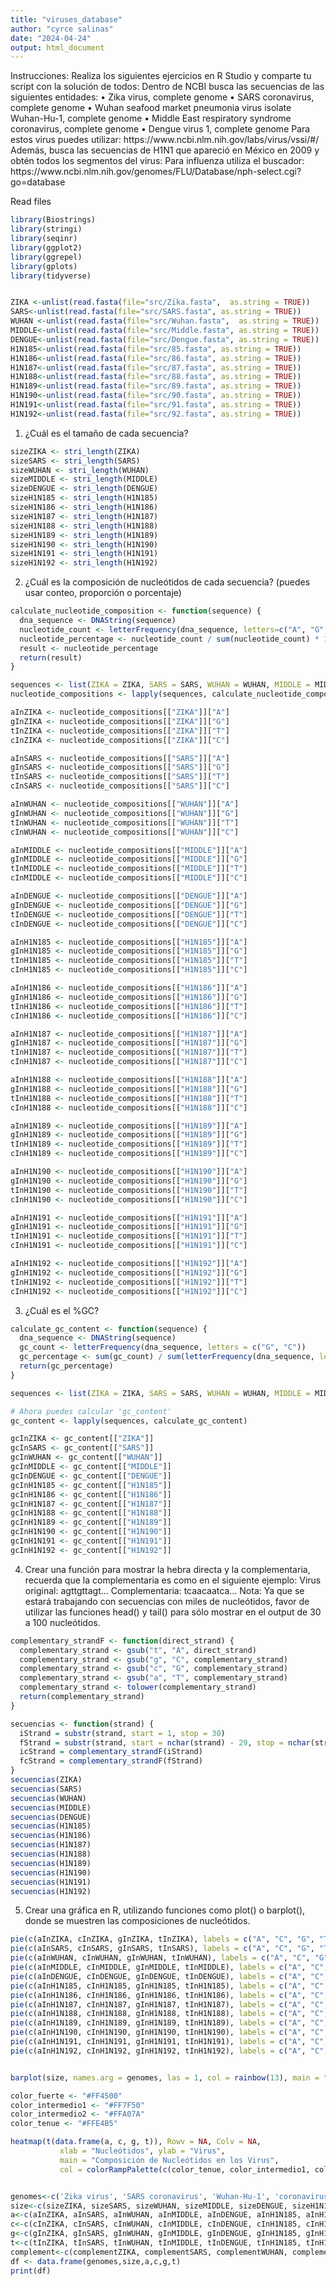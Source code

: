 ```yaml
---
title: "viruses_database"
author: "cyrce salinas"
date: "2024-04-24"
output: html_document
---
```


Instrucciones: Realiza los siguientes ejercicios en R Studio y comparte tu script con la solución de
todos:
Dentro de NCBI busca las secuencias de las siguientes entidades:
• Zika virus, complete genome
• SARS coronavirus, complete genome
• Wuhan seafood market pneumonia virus isolate Wuhan-Hu-1, complete genome
• Middle East respiratory syndrome coronavirus, complete genome
• Dengue virus 1, complete genome
Para estos virus puedes utilizar: https://www.ncbi.nlm.nih.gov/labs/virus/vssi/#/
Además, busca las secuencias de H1N1 que apareció en México en 2009 y obtén todos los
segmentos del virus:
Para influenza utiliza el buscador:
https://www.ncbi.nlm.nih.gov/genomes/FLU/Database/nph-select.cgi?go=database


Read files
```r
library(Biostrings)
library(stringi)
library(seqinr)
library(ggplot2)
library(ggrepel)
library(gplots)
library(tidyverse)


ZIKA <-unlist(read.fasta(file="src/Zika.fasta",  as.string = TRUE))
SARS<-unlist(read.fasta(file="src/SARS.fasta", as.string = TRUE))
WUHAN <-unlist(read.fasta(file="src/Wuhan.fasta",  as.string = TRUE))
MIDDLE<-unlist(read.fasta(file="src/Middle.fasta", as.string = TRUE))
DENGUE<-unlist(read.fasta(file="src/Dengue.fasta", as.string = TRUE))
H1N185<-unlist(read.fasta(file="src/85.fasta", as.string = TRUE))
H1N186<-unlist(read.fasta(file="src/86.fasta", as.string = TRUE))
H1N187<-unlist(read.fasta(file="src/87.fasta", as.string = TRUE))
H1N188<-unlist(read.fasta(file="src/88.fasta", as.string = TRUE))
H1N189<-unlist(read.fasta(file="src/89.fasta", as.string = TRUE))
H1N190<-unlist(read.fasta(file="src/90.fasta", as.string = TRUE))
H1N191<-unlist(read.fasta(file="src/91.fasta", as.string = TRUE))
H1N192<-unlist(read.fasta(file="src/92.fasta", as.string = TRUE))
```

1. ¿Cuál es el tamaño de cada secuencia?
```r
sizeZIKA <- stri_length(ZIKA)
sizeSARS <- stri_length(SARS)
sizeWUHAN <- stri_length(WUHAN)
sizeMIDDLE <- stri_length(MIDDLE)
sizeDENGUE <- stri_length(DENGUE)
sizeH1N185 <- stri_length(H1N185)
sizeH1N186 <- stri_length(H1N186)
sizeH1N187 <- stri_length(H1N187)
sizeH1N188 <- stri_length(H1N188)
sizeH1N189 <- stri_length(H1N189)
sizeH1N190 <- stri_length(H1N190)
sizeH1N191 <- stri_length(H1N191)
sizeH1N192 <- stri_length(H1N192)
```

2. ¿Cuál es la composición de nucleótidos de cada secuencia? (puedes usar conteo, proporción o
porcentaje)
```r
calculate_nucleotide_composition <- function(sequence) {
  dna_sequence <- DNAString(sequence)
  nucleotide_count <- letterFrequency(dna_sequence, letters=c("A", "G", "T", "C"))
  nucleotide_percentage <- nucleotide_count / sum(nucleotide_count) * 100
  result <- nucleotide_percentage
  return(result)
}

sequences <- list(ZIKA = ZIKA, SARS = SARS, WUHAN = WUHAN, MIDDLE = MIDDLE, DENGUE = DENGUE, H1N185=H1N185, H1N186=H1N186, H1N187=H1N187, H1N188 = H1N188, H1N189=H1N189, H1N190=H1N190, H1N191=H1N191, H1N192=H1N192)
nucleotide_compositions <- lapply(sequences, calculate_nucleotide_composition)

aInZIKA <- nucleotide_compositions[["ZIKA"]]["A"]
gInZIKA <- nucleotide_compositions[["ZIKA"]]["G"]
tInZIKA <- nucleotide_compositions[["ZIKA"]]["T"]
cInZIKA <- nucleotide_compositions[["ZIKA"]]["C"]

aInSARS <- nucleotide_compositions[["SARS"]]["A"]
gInSARS <- nucleotide_compositions[["SARS"]]["G"]
tInSARS <- nucleotide_compositions[["SARS"]]["T"]
cInSARS <- nucleotide_compositions[["SARS"]]["C"]

aInWUHAN <- nucleotide_compositions[["WUHAN"]]["A"]
gInWUHAN <- nucleotide_compositions[["WUHAN"]]["G"]
tInWUHAN <- nucleotide_compositions[["WUHAN"]]["T"]
cInWUHAN <- nucleotide_compositions[["WUHAN"]]["C"]

aInMIDDLE <- nucleotide_compositions[["MIDDLE"]]["A"]
gInMIDDLE <- nucleotide_compositions[["MIDDLE"]]["G"]
tInMIDDLE <- nucleotide_compositions[["MIDDLE"]]["T"]
cInMIDDLE <- nucleotide_compositions[["MIDDLE"]]["C"]

aInDENGUE <- nucleotide_compositions[["DENGUE"]]["A"]
gInDENGUE <- nucleotide_compositions[["DENGUE"]]["G"]
tInDENGUE <- nucleotide_compositions[["DENGUE"]]["T"]
cInDENGUE <- nucleotide_compositions[["DENGUE"]]["C"]

aInH1N185 <- nucleotide_compositions[["H1N185"]]["A"]
gInH1N185 <- nucleotide_compositions[["H1N185"]]["G"]
tInH1N185 <- nucleotide_compositions[["H1N185"]]["T"]
cInH1N185 <- nucleotide_compositions[["H1N185"]]["C"]

aInH1N186 <- nucleotide_compositions[["H1N186"]]["A"]
gInH1N186 <- nucleotide_compositions[["H1N186"]]["G"]
tInH1N186 <- nucleotide_compositions[["H1N186"]]["T"]
cInH1N186 <- nucleotide_compositions[["H1N186"]]["C"]

aInH1N187 <- nucleotide_compositions[["H1N187"]]["A"]
gInH1N187 <- nucleotide_compositions[["H1N187"]]["G"]
tInH1N187 <- nucleotide_compositions[["H1N187"]]["T"]
cInH1N187 <- nucleotide_compositions[["H1N187"]]["C"]

aInH1N188 <- nucleotide_compositions[["H1N188"]]["A"]
gInH1N188 <- nucleotide_compositions[["H1N188"]]["G"]
tInH1N188 <- nucleotide_compositions[["H1N188"]]["T"]
cInH1N188 <- nucleotide_compositions[["H1N188"]]["C"]

aInH1N189 <- nucleotide_compositions[["H1N189"]]["A"]
gInH1N189 <- nucleotide_compositions[["H1N189"]]["G"]
tInH1N189 <- nucleotide_compositions[["H1N189"]]["T"]
cInH1N189 <- nucleotide_compositions[["H1N189"]]["C"]

aInH1N190 <- nucleotide_compositions[["H1N190"]]["A"]
gInH1N190 <- nucleotide_compositions[["H1N190"]]["G"]
tInH1N190 <- nucleotide_compositions[["H1N190"]]["T"]
cInH1N190 <- nucleotide_compositions[["H1N190"]]["C"]

aInH1N191 <- nucleotide_compositions[["H1N191"]]["A"]
gInH1N191 <- nucleotide_compositions[["H1N191"]]["G"]
tInH1N191 <- nucleotide_compositions[["H1N191"]]["T"]
cInH1N191 <- nucleotide_compositions[["H1N191"]]["C"]

aInH1N192 <- nucleotide_compositions[["H1N192"]]["A"]
gInH1N192 <- nucleotide_compositions[["H1N192"]]["G"]
tInH1N192 <- nucleotide_compositions[["H1N192"]]["T"]
cInH1N192 <- nucleotide_compositions[["H1N192"]]["C"]

```
3. ¿Cuál es el %GC?
```r
calculate_gc_content <- function(sequence) {
  dna_sequence <- DNAString(sequence)
  gc_count <- letterFrequency(dna_sequence, letters = c("G", "C"))
  gc_percentage <- sum(gc_count) / sum(letterFrequency(dna_sequence, letters = c("G", "C","T","A"))) * 100
  return(gc_percentage)
}

sequences <- list(ZIKA = ZIKA, SARS = SARS, WUHAN = WUHAN, MIDDLE = MIDDLE, DENGUE = DENGUE, H1N185 = H1N185, H1N186 = H1N186, H1N187 = H1N187, H1N188 = H1N188, H1N189 = H1N189, H1N190 = H1N190, H1N191 = H1N191, H1N192 = H1N192)

# Ahora puedes calcular 'gc_content'
gc_content <- lapply(sequences, calculate_gc_content)

gcInZIKA <- gc_content[["ZIKA"]]
gcInSARS <- gc_content[["SARS"]]
gcInWUHAN <- gc_content[["WUHAN"]]
gcInMIDDLE <- gc_content[["MIDDLE"]]
gcInDENGUE <- gc_content[["DENGUE"]]
gcInH1N185 <- gc_content[["H1N185"]]
gcInH1N186 <- gc_content[["H1N186"]]
gcInH1N187 <- gc_content[["H1N187"]]
gcInH1N188 <- gc_content[["H1N188"]]
gcInH1N189 <- gc_content[["H1N189"]]
gcInH1N190 <- gc_content[["H1N190"]]
gcInH1N191 <- gc_content[["H1N191"]]
gcInH1N192 <- gc_content[["H1N192"]]
```
4. Crear una función para mostrar la hebra directa y la complementaria, recuerda que la complementaria es como en el siguiente ejemplo:
Virus original: agttgttagt...
Complementaria: tcaacaatca...
Nota: Ya que se estará trabajando con secuencias con miles de nucleótidos, favor de utilizar las funciones head() y tail() para sólo mostrar en el output de 30 a 100 nucleótidos.

```r

complementary_strandF <- function(direct_strand) {
  complementary_strand <- gsub("t", "A", direct_strand)
  complementary_strand <- gsub("g", "C", complementary_strand)
  complementary_strand <- gsub("c", "G", complementary_strand)
  complementary_strand <- gsub("a", "T", complementary_strand)
  complementary_strand <- tolower(complementary_strand)
  return(complementary_strand)
}

secuencias <- function(strand) {
  iStrand = substr(strand, start = 1, stop = 30)
  fStrand = substr(strand, start = nchar(strand) - 29, stop = nchar(strand))
  icStrand = complementary_strandF(iStrand)
  fcStrand = complementary_strandF(fStrand)
}
secuencias(ZIKA)
secuencias(SARS)
secuencias(WUHAN)
secuencias(MIDDLE)
secuencias(DENGUE)
secuencias(H1N185)
secuencias(H1N186)
secuencias(H1N187)
secuencias(H1N188)
secuencias(H1N189)
secuencias(H1N190)
secuencias(H1N191)
secuencias(H1N192)

```
5. Crear una gráfica en R, utilizando funciones como plot() o barplot(), donde se muestren las
composiciones de nucleótidos.
```r
pie(c(aInZIKA, cInZIKA, gInZIKA, tInZIKA), labels = c("A", "C", "G", "T"), main = "Zika virus")
pie(c(aInSARS, cInSARS, gInSARS, tInSARS), labels = c("A", "C", "G", "T"), main = "SARS coronavirus")
pie(c(aInWUHAN, cInWUHAN, gInWUHAN, tInWUHAN), labels = c("A", "C", "G", "T"), main = "Wuhan-Hu-1")
pie(c(aInMIDDLE, cInMIDDLE, gInMIDDLE, tInMIDDLE), labels = c("A", "C", "G", "T"), main = "Middle East respiratory syndrome coronavirus")
pie(c(aInDENGUE, cInDENGUE, gInDENGUE, tInDENGUE), labels = c("A", "C", "G", "T"), main = "Dengue virus 1")
pie(c(aInH1N185, cInH1N185, gInH1N185, tInH1N185), labels = c("A", "C", "G", "T"), main = "H1N1_85")
pie(c(aInH1N186, cInH1N186, gInH1N186, tInH1N186), labels = c("A", "C", "G", "T"), main = "H1N1_86")
pie(c(aInH1N187, cInH1N187, gInH1N187, tInH1N187), labels = c("A", "C", "G", "T"), main = "H1N1_87")
pie(c(aInH1N188, cInH1N188, gInH1N188, tInH1N188), labels = c("A", "C", "G", "T"), main = "H1N1_88")
pie(c(aInH1N189, cInH1N189, gInH1N189, tInH1N189), labels = c("A", "C", "G", "T"), main = "H1N1_89")
pie(c(aInH1N190, cInH1N190, gInH1N190, tInH1N190), labels = c("A", "C", "G", "T"), main = "H1N1_90")
pie(c(aInH1N191, cInH1N191, gInH1N191, tInH1N191), labels = c("A", "C", "G", "T"), main = "H1N1_91")
pie(c(aInH1N192, cInH1N192, gInH1N192, tInH1N192), labels = c("A", "C", "G", "T"), main = "H1N1_92")


barplot(size, names.arg = genomes, las = 1, col = rainbow(13), main = "Tamaño de cada secuencia", ylab = "Tamaño", xlab = "Virus")

color_fuerte <- "#FF4500"  
color_intermedio1 <- "#FF7F50" 
color_intermedio2 <- "#FFA07A" 
color_tenue <- "#FFE4B5"

heatmap(t(data.frame(a, c, g, t)), Rowv = NA, Colv = NA, 
           xlab = "Nucleótidos", ylab = "Virus",
           main = "Composición de Nucleótidos en los Virus",
           col = colorRampPalette(c(color_tenue, color_intermedio1, color_intermedio2, color_fuerte))(100))



```



```r
genomes<-c('Zika virus', 'SARS coronavirus', 'Wuhan-Hu-1', 'coronavirus', 'Dengue virus 1', 'H1N185', 'H1N186', 'H1N187', 'H1N188', 'H1N189', 'H1N190', 'H1N191', 'H1N192')
size<-c(sizeZIKA, sizeSARS, sizeWUHAN, sizeMIDDLE, sizeDENGUE, sizeH1N185, sizeH1N186,  sizeH1N187,sizeH1N188,sizeH1N189, sizeH1N190, sizeH1N191, sizeH1N192)
a<-c(aInZIKA, aInSARS, aInWUHAN, aInMIDDLE, aInDENGUE, aInH1N185, aInH1N186, aInH1N187, aInH1N188, aInH1N189, aInH1N190, aInH1N191, aInH1N192)
c<-c(cInZIKA, cInSARS, cInWUHAN, cInMIDDLE, cInDENGUE, cInH1N185, cInH1N186, cInH1N187, cInH1N188, cInH1N189, cInH1N190, cInH1N191, cInH1N192)
g<-c(gInZIKA, gInSARS, gInWUHAN, gInMIDDLE, gInDENGUE, gInH1N185, gInH1N186, gInH1N187, gInH1N188, gInH1N189, gInH1N190, gInH1N191, gInH1N192)
t<-c(tInZIKA, tInSARS, tInWUHAN, tInMIDDLE, tInDENGUE, tInH1N185, tInH1N186, tInH1N187, tInH1N188, tInH1N189, tInH1N190, tInH1N191, tInH1N192)
complement<-c(complementZIKA, complementSARS, complementWUHAN, complementMIDDLE, complementDENGUE, complementH1N185, complementH1N186, complementH1N187, complementH1N188, complementH1N189,complementH1N190, complementH1N191, complementH1N192)
df <- data.frame(genomes,size,a,c,g,t)
print(df)
```